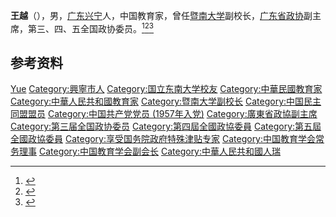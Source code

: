 {{Otheruses|other=名为王越的其他人物|王越}}

'''王越'''（{{bd|1903年|12月|2011年|2月26日}}），男，[[广东|广东]][[兴宁市|兴宁]]人，中国教育家，曾任[[暨南大学|暨南大学]]副校长，[[广东省政协|广东省政协]]副主席，第三、四、五全国政协委员。<ref>{{Cite web|title=暨南大学原副校长王越同志在广州逝世|url=https://dsh.jnu.edu.cn/19/e0/c1004a6624/page.htm|accessdate=2020-09-23|work=暨南大学董事会}}</ref><ref>{{Cite book|title=中华人民共和国职官志|author=何虎生, 李耀东, 向常福主编|publisher=中国社会出版社|year=2003|isbn=9787800883934|location=北京|pages=}}</ref><ref>{{Cite book|title=历届全国政协委员人名辞典|author=|publisher=中国国际广播出版社|year=1996|isbn=9787507813746|location=北京|pages=286}}</ref>

== 参考资料 ==
{{reflist}}

{{中国人物小作品}}
{{Navboxes
| title  = 王越在[[中国教育学会|中国教育学会]]的职务
| list1  =
{{中国教育学会第一届理事会}}
}}

{{Authority control}}
{{DEFAULTSORT:Wang王}}
[[Category:王姓|Yue]]
[[Category:興寧市人|Category:興寧市人]]
[[Category:国立东南大学校友|Category:国立东南大学校友]]
[[Category:中華民國教育家|Category:中華民國教育家]]
[[Category:中華人民共和國教育家|Category:中華人民共和國教育家]]
[[Category:暨南大学副校长|Category:暨南大学副校长]]
[[Category:中国民主同盟盟员|Category:中国民主同盟盟员]]
[[Category:中国共产党党员_(1957年入党)|Category:中国共产党党员 (1957年入党)]]
[[Category:廣東省政協副主席|Category:廣東省政協副主席]]
[[Category:第三届全国政协委员|Category:第三届全国政协委员]]
[[Category:第四屆全國政協委員|Category:第四屆全國政協委員]]
[[Category:第五屆全國政協委員|Category:第五屆全國政協委員]]
[[Category:享受国务院政府特殊津贴专家|Category:享受国务院政府特殊津贴专家]]
[[Category:中国教育学会常务理事|Category:中国教育学会常务理事]]
[[Category:中国教育学会副会长|Category:中国教育学会副会长]]
[[Category:中華人民共和國人瑞|Category:中華人民共和國人瑞]]